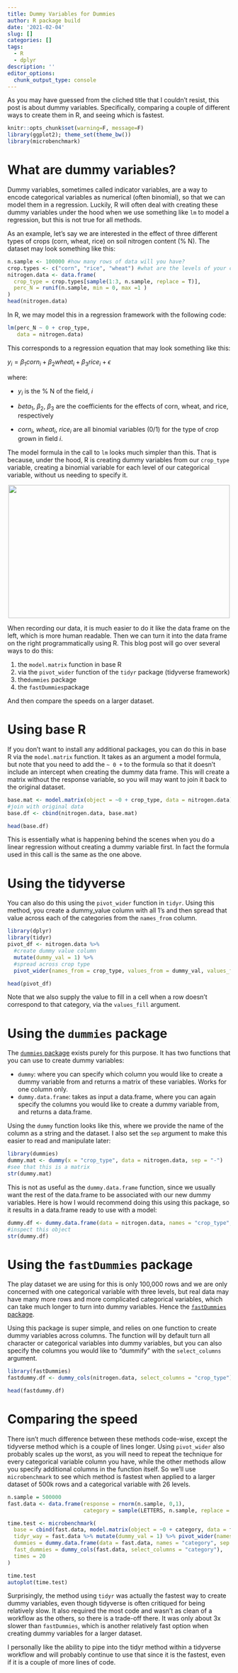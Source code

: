 ```yaml
---
title: Dummy Variables for Dummies
author: R package build
date: '2021-02-04'
slug: []
categories: []
tags:
  - R
  - dplyr
description: ''
editor_options: 
  chunk_output_type: console
---
```


As you may have guessed from the cliched title that I couldn't resist, this post is about dummy variables. Specifically, comparing a couple of different ways to create them in R, and seeing which is fastest.

```r
knitr::opts_chunk$set(warning=F, message=F)
library(ggplot2); theme_set(theme_bw())
library(microbenchmark)
```


# What are dummy variables?

Dummy variables, sometimes called indicator variables, are a way to encode categorical variables as numerical (often binomial), so that we can model them in a regression. Luckily, R will often deal with creating these dummy variables under the hood when we use something like `lm` to model a regression, but this is not true for all methods.

As an example, let's say we are interested in the effect of three different types of crops (corn, wheat, rice) on soil nitrogen content (% N). The dataset may look something like this:

```r
n.sample <- 100000 #how many rows of data will you have?
crop.types <- c("corn", "rice", "wheat") #what are the levels of your categorical variable?
nitrogen.data <- data.frame(
  crop_type = crop.types[sample(1:3, n.sample, replace = T)],
  perc_N = runif(n.sample, min = 0, max =1 )
)
head(nitrogen.data)
```

In R, we may model this in a regression framework with the following code:

```r
lm(perc_N ~ 0 + crop_type,
   data = nitrogen.data)
```

This corresponds to a regression equation that may look something like this:

$y_i = \beta_{1}corn_i + \beta_2wheat_i + \beta_3rice_i +\epsilon$

where:

- $y_i$ is the % N of the field, *i*

- $beta_1$, $\beta_2$, $\beta_3$ are the coefficients for the effects of corn, wheat, and rice, respectively

- $corn_i$, $wheat_i$, $rice_i$ are all binomial variables (0/1) for the type of crop grown in field *i*.

The model formula in the call to `lm` looks much simpler than this. That is because, under the hood, R is creating dummy variables from our `crop_type` variable, creating a binomial variable for each level of our categorical variable, without us needing to specify it.

<p align="center">
<img src="/img/dummy_crop-type.png" width="500" height = "300" >
</p>

When recording our data, it is much easier to do it like the data frame on the left, which is more human readable. Then we can turn it into the data frame on the right programmatically using R. This blog post will go over several ways to do this:

1. the `model.matrix` function in base R
2. via the `pivot_wider` function of the `tidyr` package (tidyverse framework)
3. the`dummies` package
4. the `fastDummies`package

And then compare the speeds on a larger dataset.

# Using base R

If you don't want to install any additional packages, you can do this in base R via the `model.matrix` function. It takes as an argument a model formula, but note that you need to add the `~ 0 +` to the formula so that it doesn't include an intercept when creating the dummy data frame. This will create a matrix without the response variable, so you will may want to join it back to the original dataset.

```r
base.mat <- model.matrix(object = ~0 + crop_type, data = nitrogen.data)
#join with original data
base.df <- cbind(nitrogen.data, base.mat) 

head(base.df)
```

This is essentially what is happening behind the scenes when you do a linear regression without creating a dummy variable first. In fact the formula used in this call is the same as the one above.

# Using the tidyverse

You can also do this using the `pivot_wider` function in `tidyr`. Using this method, you create a dummy_value column with all 1's and then spread that value across each of the categories from the `names_from` column.

```r
library(dplyr)
library(tidyr)
pivot_df <- nitrogen.data %>%
  #create dummy value column
  mutate(dummy_val = 1) %>%
  #spread across crop type
  pivot_wider(names_from = crop_type, values_from = dummy_val, values_fill = 0)

head(pivot_df)
```

Note that we also supply the value to fill in a cell when a row doesn't correspond to that category, via the `values_fill` argument. 

# Using the `dummies` package

The [`dummies` package](https://cran.r-project.org/web/packages/dummies/dummies.pdf) exists purely for this purpose. It has two functions that you can use to create dummy variables: 

- `dummy`: where you can specify which column you would like to create a dummy variable from and returns a matrix of these variables. Works for one column only.
- `dummy.data.frame`: takes as input a data.frame, where you can again specify the columns you would like to create a dummy variable from, and returns a data.frame.

Using the `dummy` function looks like this, where we provide the name of the column as a string and the dataset. I also set the `sep` argument to make this easier to read and manipulate later:

```r
library(dummies)
dummy.mat <- dummy(x = "crop_type", data = nitrogen.data, sep = "-")
#see that this is a matrix
str(dummy.mat)
```

This is not as useful as the `dummy.data.frame` function, since we usually want the rest of the data.frame to be associated with our new dummy variables. Here is how I would recommend doing this using this package, so it results in a data.frame ready to use with a model:

```r
dummy.df <- dummy.data.frame(data = nitrogen.data, names = "crop_type", sep = "-")
#inspect this object
str(dummy.df)
```

# Using the `fastDummies` package

The play dataset we are using for this is only 100,000 rows and we are only concerned with one categorical variable with three levels, but real data may have many more rows and more complicated categorical variables, which can take much longer to turn into dummy variables. Hence the [`fastDummies` package](https://jacobkap.github.io/fastDummies/).

Using this package is super simple, and relies on one function to create dummy variables across columns. The function will by default turn all character or categorical variables into dummy variables, but you can also specify the columns you would like to "dummify" with the `select_columns` argument. 

```r
library(fastDummies)
fastdummy.df <- dummy_cols(nitrogen.data, select_columns = "crop_type")

head(fastdummy.df)
```


# Comparing the speed

There isn't much difference between these methods code-wise, except the tidyverse method which is a couple of lines longer. Using `pivot_wider` also probably scales up the worst, as you will need to repeat the technique for every categorical variable column you have, while the other methods allow you specify additional columns in the function itself. So we'll use `microbenchmark` to see which method is fastest when applied to a larger dataset of 500k rows and a categorical variable with 26 levels.

```r
n.sample = 500000
fast.data <- data.frame(response = rnorm(n.sample, 0,1),
                        category = sample(LETTERS, n.sample, replace = T))

time.test <- microbenchmark(
  base = cbind(fast.data, model.matrix(object = ~0 + category, data = fast.data)),
  tidyr_way = fast.data %>% mutate(dummy_val = 1) %>% pivot_wider(names_from = category, values_from = dummy_val, values_fill = 0),
  dummies = dummy.data.frame(data = fast.data, names = "category", sep = "-"),
  fast_dummies = dummy_cols(fast.data, select_columns = "category"),
  times = 20
)
```

```r
time.test
autoplot(time.test)
```

Surprisingly, the method using `tidyr` was actually the fastest way to create dummy variables, even though tidyverse is often critiqued for being relatively slow. It also required the most code and wasn't as clean of a workflow as the others, so there is a trade-off there. It was only about 3x slower than `fastDummies`, which is another relatively fast option when creating dummy variables for a larger dataset.

I personally like the ability to pipe into the tidyr method within a tidyverse workflow and will probably continue to use that since it is the fastest, even if it is a couple of more lines of code.
